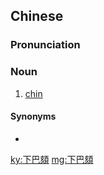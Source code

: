 {{also|下巴颏}}
==Chinese==
{{zh-forms|s=下巴颏|type=21|chin|chin}}

===Pronunciation===
{{zh-pron
|m=xiàbākē
|cat=n
}}

===Noun===
{{zh-noun}}

# [[chin]]

====Synonyms====
* {{zh-l|下巴}}

{{zh-cat|Anatomy}}

[[ky:下巴頦]]
[[mg:下巴頦]]